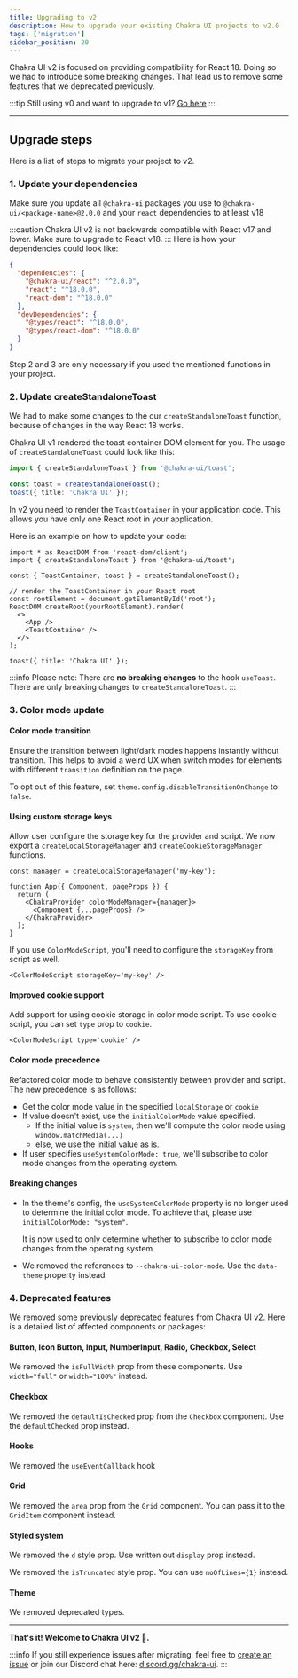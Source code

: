 ```yaml
---
title: Upgrading to v2
description: How to upgrade your existing Chakra UI projects to v2.0
tags: ['migration']
sidebar_position: 20
---
```


Chakra UI v2 is focused on providing compatibility for React 18. Doing so we had
to introduce some breaking changes. That lead us to remove some features that we
deprecated previously.

:::tip
Still using v0 and want to upgrade to v1? [Go here](https://v1.chakra-ui.com/guides/migration)
:::

---

## Upgrade steps

Here is a list of steps to migrate your project to v2.

### 1. Update your dependencies

Make sure you update all `@chakra-ui` packages you use to
`@chakra-ui/<package-name>@2.0.0` and your `react` dependencies to at least v18

:::caution
Chakra UI v2 is not backwards compatible with React v17 and lower. Make
sure to upgrade to React v18.
:::
Here is how your dependencies could look like:

```json
{
  "dependencies": {
    "@chakra-ui/react": "^2.0.0",
    "react": "^18.0.0",
    "react-dom": "^18.0.0"
  },
  "devDependencies": {
    "@types/react": "^18.0.0",
    "@types/react-dom": "^18.0.0"
  }
}
```

Step 2 and 3 are only necessary if you used the mentioned functions in your
project.

### 2. Update createStandaloneToast

We had to make some changes to the our `createStandaloneToast` function, because
of changes in the way React 18 works.

Chakra UI v1 rendered the toast container DOM element for you. The usage of
`createStandaloneToast` could look like this:

```ts
import { createStandaloneToast } from '@chakra-ui/toast';

const toast = createStandaloneToast();
toast({ title: 'Chakra UI' });
```

In v2 you need to render the `ToastContainer` in your application code. This
allows you have only one React root in your application.

Here is an example on how to update your code:

```tsx
import * as ReactDOM from 'react-dom/client';
import { createStandaloneToast } from '@chakra-ui/toast';

const { ToastContainer, toast } = createStandaloneToast();

// render the ToastContainer in your React root
const rootElement = document.getElementById('root');
ReactDOM.createRoot(yourRootElement).render(
  <>
    <App />
    <ToastContainer />
  </>
);

toast({ title: 'Chakra UI' });
```

:::info
Please note: There are **no breaking changes** to the hook `useToast`. There
are only breaking changes to `createStandaloneToast`.
:::

### 3. Color mode update

#### Color mode transition

Ensure the transition between light/dark modes happens instantly without
transition. This helps to avoid a weird UX when switch modes for elements with
different `transition` definition on the page.

To opt out of this feature, set `theme.config.disableTransitionOnChange` to
`false`.

#### Using custom storage keys

Allow user configure the storage key for the provider and script. We now export
a `createLocalStorageManager` and `createCookieStorageManager` functions.

```tsx
const manager = createLocalStorageManager('my-key');

function App({ Component, pageProps }) {
  return (
    <ChakraProvider colorModeManager={manager}>
      <Component {...pageProps} />
    </ChakraProvider>
  );
}
```

If you use `ColorModeScript`, you'll need to configure the `storageKey` from
script as well.

```tsx
<ColorModeScript storageKey='my-key' />
```

#### Improved cookie support

Add support for using cookie storage in color mode script. To use cookie script,
you can set `type` prop to `cookie`.

```tsx
<ColorModeScript type='cookie' />
```

#### Color mode precedence

Refactored color mode to behave consistently between provider and script. The
new precedence is as follows:

- Get the color mode value in the specified `localStorage` or `cookie`
- If value doesn't exist, use the `initialColorMode` value specified.
  - If the initial value is `system`, then we'll compute the color mode using
    `window.matchMedia(...)`
  - else, we use the initial value as is.
- If user specifies `useSystemColorMode: true`, we'll subscribe to color mode
  changes from the operating system.

#### Breaking changes

- In the theme's config, the `useSystemColorMode` property is no longer used to
  determine the initial color mode. To achieve that, please use
  `initialColorMode: "system"`.

  It is now used to only determine whether to subscribe to color mode changes
  from the operating system.

- We removed the references to `--chakra-ui-color-mode`. Use the `data-theme`
  property instead

### 4. Deprecated features

We removed some previously deprecated features from Chakra UI v2. Here is a
detailed list of affected components or packages:

#### Button, Icon Button, Input, NumberInput, Radio, Checkbox, Select

We removed the `isFullWidth` prop from these components. Use `width="full"` or
`width="100%"` instead.

#### Checkbox

We removed the `defaultIsChecked` prop from the `Checkbox` component. Use the
`defaultChecked` prop instead.

#### Hooks

We removed the `useEventCallback` hook

#### Grid

We removed the `area` prop from the `Grid` component. You can pass it to the
`GridItem` component instead.

#### Styled system

We removed the `d` style prop. Use written out `display` prop instead.

We removed the `isTruncated` style prop. You can use `noOfLines={1}` instead.

#### Theme

We removed deprecated types.

---

**That's it! Welcome to Chakra UI v2 🥳.**

:::info
If you still experience issues after migrating, feel free to
[create an issue](https://github.com/chakra-ui/chakra-ui/issues) or join our
Discord chat here: [discord.gg/chakra-ui](https://discord.gg/chakra-ui).
:::
